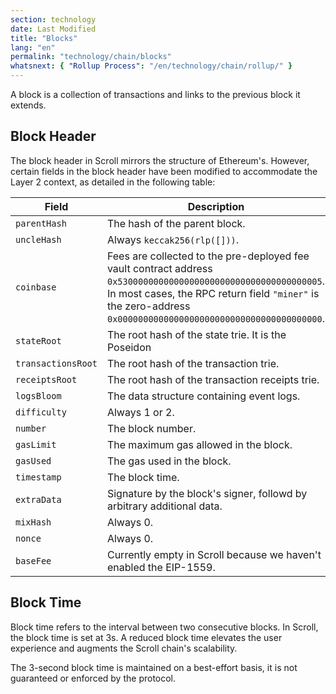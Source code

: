 ```yaml
---
section: technology
date: Last Modified
title: "Blocks"
lang: "en"
permalink: "technology/chain/blocks"
whatsnext: { "Rollup Process": "/en/technology/chain/rollup/" }
---
```


A block is a collection of transactions and links to the previous block it extends.

## Block Header

The block header in Scroll mirrors the structure of Ethereum's. However, certain fields in the block header have been modified to accommodate the Layer 2 context, as detailed in the following table:

| Field               | Description                                                        |
| ------------------- | ------------------------------------------------------------------ |
| `parentHash`        | The hash of the parent block.                                      |
| `uncleHash`         | Always `keccak256(rlp([]))`.                                       |
| `coinbase`          | Fees are collected to the pre-deployed fee vault contract address `0x5300000000000000000000000000000000000005`. In most cases, the RPC return field `"miner"` is the zero-address `0x0000000000000000000000000000000000000000`. |
| `stateRoot`         | The root hash of the state trie. It is the Poseidon                |
| `transactionsRoot ` | The root hash of the transaction trie.                             |
| `receiptsRoot `     | The root hash of the transaction receipts trie.                    |
| `logsBloom`         | The data structure containing event logs.                          |
| `difficulty`        | Always 1 or 2.                                                     |
| `number`            | The block number.                                                  |
| `gasLimit`          | The maximum gas allowed in the block.                              |
| `gasUsed`           | The gas used in the block.                                         |
| `timestamp`         | The block time.                                                    |
| `extraData`         | Signature by the block's signer, followd by arbitrary additional data. |
| `mixHash`           | Always 0.                                                          |
| `nonce`             | Always 0.                                                          |
| `baseFee`           | Currently empty in Scroll because we haven't enabled the EIP-1559. |

## Block Time

Block time refers to the interval between two consecutive blocks. In Scroll, the block time is set at 3s. A reduced block time elevates the user experience and augments the Scroll chain's scalability.

The 3-second block time is maintained on a best-effort basis, it is not guaranteed or enforced by the protocol.
